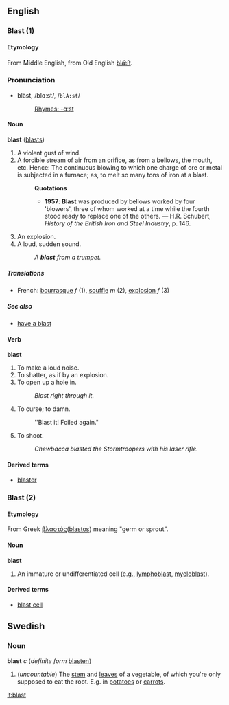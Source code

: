 ==English==
===Blast (1)===
====Etymology====
From Middle English, from Old English [[blæſt|blǣſt]].

===Pronunciation===
*bläst, /blɑːst/, /<tt>blA:st</tt>/
*:[[Rhymes:English:-ɑːst|Rhymes: -ɑːst]]

====Noun====
'''blast''' ([[blasts]])

# A violent gust of wind.
# A forcible stream of air from an orifice, as from a bellows, the mouth, etc. Hence: The continuous blowing to which one charge of ore or metal is subjected in a furnace; as, to melt so many tons of iron at a blast.
#:'''Quotations'''
#:*'''1957''': '''Blast''' was produced by bellows worked by four 'blowers', three of whom worked at a time while the fourth stood ready to replace one of the others. &mdash; H.R. Schubert, ''History of the British Iron and Steel Industry'', p. 146.
# An explosion.
# A loud, sudden sound.
#:''A '''blast''' from a trumpet.''

=====Translations=====
*French: [[bourrasque]] ''f'' (1), [[souffle]] ''m'' (2), [[explosion]] ''f'' (3)

=====See also=====
*[[have a blast]]

====Verb====
'''blast'''
#To make a loud noise.
#To shatter, as if by an explosion.
#To open up a hole in. 
#:''Blast right through it.''
#To curse; to damn.
#:''Blast it! Foiled again."
#To shoot.
#:''Chewbacca blasted the Stormtroopers with his laser rifle.''
====Derived terms====
*[[blaster]]

===Blast (2)===
====Etymology====
From Greek [[βλαστός]]([[blastos]]) meaning "germ or sprout".
====Noun====
'''blast'''
#An immature or undifferentiated cell (e.g., [[lymphoblast]], [[myeloblast]]).

====Derived terms====
*[[blast cell]]



==Swedish==
===Noun===
'''blast''' ''c'' (''definite form'' [[blasten]])

#(''uncountable'') The [[stem]] and [[leaves]] of a vegetable, of which you're only supposed to eat the root. E.g. in [[potatoe]]s or [[carrot]]s.

[[it:blast]]